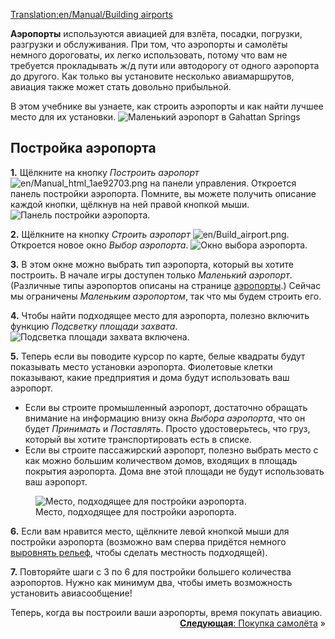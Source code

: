 [[Translation:en/Manual/Building airports]]
{{ru/Необходимо сделать|поменять картинки}}
{{ru/Учебник}}

'''Аэропорты''' используются авиацией для взлёта, посадки, погрузки, разгрузки и обслуживания. При том, что аэропорты и самолёты немного дороговаты, их легко использовать, потому что вам не требуется прокладывать ж/д пути или автодорогу от одного аэропорта до другого. Как только вы установите несколько авиамаршрутов, авиация также может стать довольно прибыльной.

В этом учебнике вы узнаете, как строить аэропорты и как найти лучшее место для их установки.
[[File:en/Build-airport-1.png|frame|none|Маленький аэропорт в Gahattan Springs]]

==Постройка аэропорта==

'''1.''' Щёлкните на кнопку ''Построить аэропорт'' [[File:en/Manual html 1ae92703.png]] на панели управления. Откроется панель постройки аэропорта. Помните, вы можете получить описание каждой кнопки, щёлкнув на ней правой кнопкой мыши.
[[File:en/Airport construction.png|frame|none|Панель постройки аэропорта.]]

'''2.''' Щёлкните на кнопку ''Строить аэропорт'' [[File:en/Build airport.png]]. Откроется новое окно ''Выбор аэропорта''.
[[File:en/Build-airport-2.png|frame|none|Окно выбора аэропорта.]]

'''3.''' В этом окне можно выбрать тип аэропорта, который вы хотите построить. В начале игры доступен только ''Маленький аэропорт''. (Различные типы аэропортов описаны на странице [[ru/Manual/Аэропорты|аэропорты]].) Сейчас мы ограничены ''Маленьким аэропортом'', так что мы будем строить его.

'''4.''' Чтобы найти подходящее место для аэропорта, полезно включить функцию ''Подсветку площади захвата''.
[[File:en/Coverage-area-highlight.png|frame|none|Подсветка площади захвата включена.]]

'''5.''' Теперь если вы поводите курсор по карте, белые квадраты будут показывать место установки аэропорта. Фиолетовые клетки показывают, какие предприятия и дома будут использовать ваш аэропорт. 
* Если вы строите промышленный аэропорт, достаточно обращать внимание на информацию внизу окна ''Выбора аэропорта'', что он будет ''Принимать'' и ''Поставлять''. Просто удостоверьтесь, что груз, который вы хотите транспортировать есть в списке.
* Если вы строите пассажирский аэропорт, полезно выбрать место с как можно большим количеством домов, входящих в площадь покрытия аэропорта. Дома вне этой площади не будут использовать ваш аэропорт.
[[File:en/Build-airport-3.png|frame|none|Место, подходящее для постройки аэропорта.]]

'''6.''' Если вам нравится место, щёлкните левой кнопкой мыши для постройки аэропорта (возможно вам сперва придётся немного [[ru/Manual/Ландшафтный дизайн|выровнять рельеф]], чтобы сделать местность подходящей).

'''7.''' Повторяйте шаги с 3 по 6 для постройки большего количества аэропортов. Нужно как минимум два, чтобы иметь возможность установить авиасообщение!


Теперь, когда вы построили ваши аэропорты, время покупать авиацию.
<span style="float: right">[[ru/Manual/Покупка и продажа авиации|'''Следующая''': Покупка самолёта]] &raquo;</span>